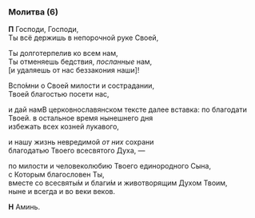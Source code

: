 
### Молитва (6)

**П** Господи, Господи,  
Ты всё держишь в непорочной руке Своей,

Ты долготерпелив ко всем нам,  
Ты отменяешь бедствия, *посланные* нам,  
[и удаляешь от нас беззакония наши]!

Вспо́мни о Своей милости и сострадании,  
Твоей благостью посети нас,

и дай нам<Tooltip>В церковнославянском тексте далее вставка: по благодати Твоей.</Tooltip> в остальное время нынешнего дня  
избежать всех козней лукавого,

и нашу жизнь невредимой *от них* сохрани   
благодатью Твоего всесвятого Духа, —

по милости и человеколюбию Твоего единородного Сына,  
с Которым благословен Ты,  
вместе со всесвяты́м и благи́м и животворящим Духом Твоим,  
ныне и всегда и во веки веков.

**Н** Аминь.
